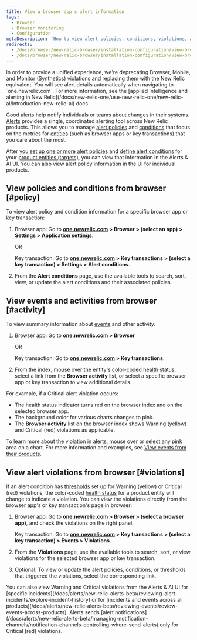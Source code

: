 ```yaml
---
title: View a browser app's alert information
tags:
  - Browser
  - Browser monitoring
  - Configuration
metaDescription: 'How to view alert policies, conditions, violations, and other activity and events directly the browser monitoring UI.'
redirects:
  - /docs/browser/new-relic-browser/installation-configuration/view-browser-apps-alert-policies-conditions
  - /docs/browser/new-relic-browser/installation-configuration/view-browser-apps-alert-information
---
```


<Callout variant="important">
  In order to provide a unified experience, we're deprecating Browser, Mobile, and Monitor (Synthetics) violations and replacing them with the New Relic equivalent. You will see alert details automatically when navigating to `one.newrelic.com`. For more information, see the [applied intelligence and alerting in New Relic](/docs/new-relic-one/use-new-relic-one/new-relic-ai/introduction-new-relic-ai) docs.
</Callout>

Good alerts help notify individuals or teams about changes in their systems. [Alerts](/docs/alerts/new-relic-alerts-beta/getting-started/new-relic-alerts) provides a single, coordinated alerting tool across New Relic products. This allows you to manage [alert policies](/docs/alerts/new-relic-alerts-beta/getting-started/alerts-glossary#alert-policy) and [conditions](/docs/alerts/new-relic-alerts-beta/getting-started/alerts-glossary#alert-condition) that focus on the metrics for [entities](/docs/alerts/new-relic-alerts-beta/getting-started/alerts-glossary#alert-entity) (such as browser apps or key transactions) that you care about the most.

After you [set up one or more alert policies](/docs/alerts/new-relic-alerts-beta/configuring-alert-policies/name-or-rename-alert-policy) and [define alert conditions](/docs/alerts/new-relic-alerts-beta/configuring-alert-policies/define-alert-conditions) for your [product entities (targets)](/docs/alerts/new-relic-alerts-beta/configuring-alert-policies/select-product-targets-alert-condition), you can view that information in the Alerts & AI UI. You can also view alert policy information in the UI for individual products.

## View policies and conditions from browser [#policy]

To view alert policy and condition information for a specific browser app or key transaction:

1. Browser app: Go to **[one.newrelic.com](https://one.newrelic.com/all-capabilities) > Browser > (select an app) > Settings > Application settings**.

   OR

   Key transaction: Go to **[one.newrelic.com](https://one.newrelic.com/all-capabilities) > Key transactions > (select a key transaction) > Settings > Alert conditions**.
2. From the **Alert conditions** page, use the available tools to search, sort, view, or update the alert conditions and their associated policies.

## View events and activities from browser [#activity]

To view summary information about [events](/docs/alerts/new-relic-alerts-beta/getting-started/alerts-glossary#event) and other activity:

1. Browser app: Go to **[one.newrelic.com](https://one.newrelic.com/all-capabilities) > Browser**

   OR

   Key transaction: Go to **[one.newrelic.com](https://one.newrelic.com/all-capabilities) > Key transactions**.
2. From the index, mouse over the entity's [color-coded health status](/docs/alerts/new-relic-alerts-beta/getting-started/alerts-glossary#health-status), select a link from the **Browser activity** list, or select a specific browser app or key transaction to view additional details.

For example, if a Critical alert violation occurs:

* The health status indicator turns red on the browser index and on the selected browser app.
* The background color for various charts changes to pink.
* The **Browser activity** list on the browser index shows Warning (yellow) and Critical (red) violations as applicable.

To learn more about the violation in alerts, mouse over or select any pink area on a chart. For more information and examples, see [View events from their products](/docs/alerts/new-relic-alerts-beta/reviewing-events/view-events-their-products).

## View alert violations from browser [#violations]

If an alert condition has [thresholds](/docs/alerts/new-relic-alerts-beta/getting-started/alerts-glossary#alert-threshold) set up for Warning (yellow) or Critical (red) violations, the color-coded [health status](/docs/alerts/new-relic-alerts-beta/getting-started/alerts-glossary#health-status) for a product entity will change to indicate a violation. You can view the violations directly from the browser app's or key transaction's page in browser:

1. Browser app: Go to **[one.newrelic.com](https://one.newrelic.com/all-capabilities) > Browser > (select a browser app)**, and check the violations on the right panel.

   Key transaction: Go to **[one.newrelic.com](https://one.newrelic.com/all-capabilities) > Key transactions > (select a key transaction) > Events > Violations**.
2. From the **Violations** page, use the available tools to search, sort, or view violations for the selected browser app or key transaction.
3. Optional: To view or update the alert policies, conditions, or thresholds that triggered the violations, select the corresponding link.

<Callout variant="tip">
  You can also view Warning and Critical violations from the Alerts & AI UI for [specific incidents](/docs/alerts/new-relic-alerts-beta/reviewing-alert-incidents/explore-incident-history) or for [incidents and events across all products](/docs/alerts/new-relic-alerts-beta/reviewing-events/review-events-across-products). Alerts sends [alert notifications](/docs/alerts/new-relic-alerts-beta/managing-notification-channels/notification-channels-controlling-where-send-alerts) only for Critical (red) violations.
</Callout>
